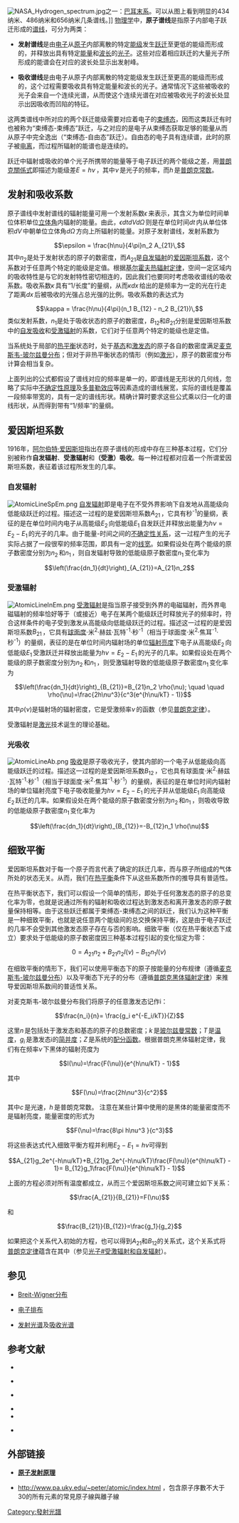 {{NoteTA|G1=物理学}}
[[File:NASA_Hydrogen_spectrum.jpg|thumb]]之一：[[巴耳末系|巴耳末系]]。可以从图上看到明显的434纳米、486纳米和656纳米几条谱线。]]
[[物理学|物理学]]中，'''原子谱线'''是指原子内部电子跃迁形成的[[谱线|谱线]]，可分为两类：

*'''发射谱线'''是由[[电子|电子]]从[[原子|原子]]内部离散的特定[[能级|能级]]发生[[跃迁|跃迁]]至更低的能级而形成的，并释放出具有特定[[能量|能量]]和[[波长|波长]]的[[光子|光子]]。这些对应着相应跃迁的大量光子所形成的能谱会在对应的波长处显示出发射峰。

*'''吸收谱线'''是由电子从原子内部离散的特定能级发生跃迁至更高的能级而形成的，这个过程需要吸收具有特定能量和波长的光子。通常情况下这些被吸收的光子会来自一个连续光谱，从而使这个连续光谱在对应被吸收光子的波长处显示出因吸收而凹陷的特征。

这两类谱线中所对应的两个跃迁能级需要对应着电子的[[束缚态|束缚态]]，因而这类跃迁有时也被称为“束缚态-束缚态”跃迁，与之对应的是电子从束缚态获取足够的能量从而从原子中完全逸出（“束缚态-自由态”跃迁）。自由态的电子具有连续谱，此时的原子被[[电离|电离]]，而过程所辐射的能谱也是连续的。

跃迁中辐射或吸收的单个光子所携带的能量等于电子跃迁的两个能级之差，用[[普朗克關係式|普朗克關係式]]即描述为能级差<math>E = h\nu\,</math>，其中<math>\nu\,</math>是光子的频率，而<math>h\,</math>是[[普朗克常数|普朗克常数]]。
== 发射和吸收系数 ==

原子谱线中发射谱线的辐射能量可用一个发射系数<math>\epsilon\,</math>来表示，其含义为单位时间单位体积单位[[立体角|立体角]]内辐射的能量。由此，<math>\epsilon dt dV d\Omega\,</math>则是在单位时间<math>dt\,</math>内从单位体积<math>dV\,</math>中朝单位立体角<math>d\Omega\,</math>方向上所辐射的能量。对原子发射谱线，发射系数为
:<math>\epsilon = \frac{h\nu}{4\pi}n_2 A_{21}\,</math>
其中<math>n_2</math>是处于发射状态的原子的数密度，而<math>A_{21}</math>是[[自发辐射|自发辐射]]的[[爱因斯坦系数|爱因斯坦系数]]，这个系数对于任意两个特定的能级是定值。根据[[基尔霍夫热辐射定律|基尔霍夫热辐射定律]]，空间一定区域内的吸收特性是与它的发射特性密切相连的，因此我们也要同时考虑吸收谱线的吸收系数。吸收系数<math>\kappa\,</math>具有“1/长度”的量纲，从而<math>\kappa dx\,</math>给出的是频率为一定的光在行走了距离<math>dx\,</math>后被吸收的光强占总光强的比例。吸收系数的表达式为
:<math>\kappa = \frac{h\nu}{4\pi}(n_1 B_{12} - n_2 B_{21})\,</math>
类似发射系数，<math>n_1</math>是处于吸收状态的原子的数密度，<math>B_{12}</math>和<math>B_{21}</math>分别是爱因斯坦系数中的[[自发吸收|自发吸收]]和[[受激辐射|受激辐射]]的系数，它们对于任意两个特定的能级也是定值。

当系统处于局部的[[热平衡|热平衡]]状态时，处于[[基态|基态]]和[[激发态|激发态]]的原子各自的数密度满足[[麦克斯韦-玻尔兹曼分布|麦克斯韦-玻尔兹曼分布]]；但对于非热平衡状态的情形（例如[[激光|激光]]），原子的数密度分布计算会相当复杂。

上面列出的公式都假设了谱线对应的频率是单一的，即谱线是无形状的几何线，忽略了实际中[[不确定性原理|不确定性原理]]及[[多普勒效应|多普勒效应]]等因素造成的谱线展宽，实际的谱线是覆盖一段频率带宽的，具有一定的谱线形状。精确计算时要求这些公式乘以归一化的谱线形状，从而得到带有“1/频率”的量纲。

== 爱因斯坦系数 ==

1916年，[[阿尔伯特·爱因斯坦|阿尔伯特·爱因斯坦]]指出在原子谱线的形成中存在三种基本过程，它们分别被称作'''自发辐射'''、'''受激辐射'''和'''（受激）吸收'''。每一种过程都对应着一个所谓爱因斯坦系数，表征着该过程所发生的几率。

=== 自发辐射 ===

{{main|自发辐射}}

[[File:AtomicLineSpEm.png|thumb]]
[[自发辐射|自发辐射]]即是电子在不受外界影响下自发地从高能级向低能级跃迁的过程。描述这一过程的是爱因斯坦系数<math>A_{21}\,</math>，它具有秒<sup>-1</sup>的量纲，表征的是在单位时间内电子从高能级<math>E_2\,</math>向低能级<math>E_1\,</math>自发跃迁并释放出能量为<math>h\nu = E_2 - E_1\,</math>的光子的几率。由于能量-时间之间的[[不确定性原理|不确定性关系]]，这一过程产生的光子实际占据了一段很窄的频率范围，即具有一定的[[线宽|线宽]]。如果假设处在两个能级的原子数密度分别为<math>n_2\,</math>和<math>n_1\,</math>，则自发辐射导致的低能级原子数密度<math>n_1\,</math>变化率为

:<math>\left(\frac{dn_1}{dt}\right)_{A_{21}}=A_{21}n_2</math>

=== 受激辐射 ===

{{main|受激辐射}}

[[File:AtomicLineInEm.png|thumb]]
[[受激辐射|受激辐射]]是指当原子接受到外界的电磁辐射，而外界电磁辐射的频率恰好等于（或接近）电子在某两个能级跃迁时释放光子的频率时，符合这样条件的电子受到激发从高能级向低能级跃迁的过程。描述这一过程的是爱因斯坦系数<math>B_{21}\,</math>，它具有[[球面度|球面度]]·米<sup>2</sup>·赫兹·瓦特<sup>-1</sup>·秒<sup>-1</sup>（相当于球面度·米<sup>2</sup>·焦耳<sup>-1</sup>·秒<sup>-1</sup>）的量纲，表征的是在单位时间内辐射场的单位[[辐射亮度|辐射亮度]]下电子从高能级<math>E_2\,</math>向低能级<math>E_1\,</math>受激跃迁并释放出能量为<math>h\nu = E_2 - E_1\,</math>的光子的几率。如果假设处在两个能级的原子数密度分别为<math>n_2\,</math>和<math>n_1\,</math>，则受激辐射导致的低能级原子数密度<math>n_1\,</math>变化率为

:<math>\left(\frac{dn_1}{dt}\right)_{B_{21}}=B_{21}n_2 \rho(\nu); \quad \quad \rho(\nu)=\frac{2h\nu^3}{c^3(e^{h\nu/kT} - 1)}</math>

其中<math>\rho(\nu)</math>是辐射场的辐射密度，它是受激频率<math>\nu\,</math>的函数（参见[[普朗克定律|普朗克定律]]）。

受激辐射是[[激光|激光]]技术诞生的理论基础。

=== 光吸收 ===

{{main|吸收 (光学)}}

[[File:AtomicLineAb.png|thumb]]
[[吸收_(光学)|吸收]]是原子吸收光子，使其内部的一个电子从低能级向高能级跃迁的过程。描述这一过程的是爱因斯坦系数<math>B_{12}\,</math>，它也具有球面度·米<sup>2</sup>·赫兹·瓦特<sup>-1</sup>·秒<sup>-1</sup>（相当于球面度·米<sup>2</sup>·焦耳<sup>-1</sup>·秒<sup>-1</sup>）的量纲，表征的是在单位时间内辐射场的单位辐射亮度下电子吸收能量为<math>h\nu = E_2 - E_1\,</math>的光子并从低能级<math>E_1\,</math>向高能级<math>E_2\,</math>跃迁的几率。如果假设处在两个能级的原子数密度分别为<math>n_2\,</math>和<math>n_1\,</math>，则吸收导致的低能级原子数密度<math>n_1\,</math>变化率为

:<math>\left(\frac{dn_1}{dt}\right)_{B_{12}}=-B_{12}n_1 \rho(\nu)</math>

== 细致平衡 ==
{{See also|光子#受激辐射和自发辐射}}
爱因斯坦系数对于每一个原子而言代表了确定的跃迁几率，而与原子所组成的气体所处的状态无关。从而，我们在[[热平衡|热平衡]]条件下从这些系数所作的推导具有普适性。

在热平衡状态下，我们可以假设一个简单的情形，即处于任何激发态的原子的总变化率为零，也就是说通过所有的辐射和吸收过程达到激发态和离开激发态的原子数量保持相等。由于这些跃迁都属于束缚态-束缚态之间的跃迁，我们认为这种平衡是一种细致平衡，也就是说任意两个能级间的总交换保持平衡，这是由于电子跃迁的几率不会受到其他激发态原子存在与否的影响。细致平衡（仅在热平衡状态下成立）要求处于低能级的原子数密度因三种基本过程引起的变化恒定为零：

:<math>0=A_{21}n_2+B_{21}n_2I(\nu)-B_{12}n_1 I(\nu)\,</math>

在细致平衡的情形下，我们可以使用平衡态下的原子按能量的分布规律（遵循[[麦克斯韦-玻尔兹曼分布|麦克斯韦-玻尔兹曼分布]]）以及平衡态下光子的分布（遵循[[普朗克黑体辐射定律|普朗克黑体辐射定律]]）来推导爱因斯坦系数间的普适性关系。

对麦克斯韦-玻尔兹曼分布我们将原子的任意激发态记作i：

:<math>\frac{n_i}{n}= \frac{g_i e^{-E_i/kT}}{Z}</math>

这里<math>n\,</math>是包括处于激发态和基态的原子的总数密度；<math>k\,</math>是[[玻尔兹曼常数|玻尔兹曼常数]]；<math>T\,</math>是[[温度|温度]]，<math>g_i\,</math>是激发态i的[[简并度|简并度]]；<math>Z\,</math>是系统的[[配分函数|配分函数]]。根据普朗克黑体辐射定律，我们有在频率<math>\nu\,</math>下黑体的辐射亮度为
:<math>I(\nu)=\frac{F(\nu)}{e^{h\nu/kT} - 1}</math>

其中

:<math>F(\nu)=\frac{2h\nu^3}{c^2}</math>

其中<math>c\,</math>是光速，<math>h\,</math>是普朗克常数。
注意在某些计算中使用的是黑体的能量密度而不是辐射亮度，能量密度的形式为

:<math>F(\nu)=\frac{8\pi h\nu^3 }{c^3}</math>

将这些表达式代入细致平衡方程并利用<math>E_2-E_1=h\nu</math>可得到

:<math>A_{21}g_2e^{-h\nu/kT}+B_{21}g_2e^{-h\nu/kT}\frac{F(\nu)}{e^{h\nu/kT} - 1}=
B_{12}g_1\frac{F(\nu)}{e^{h\nu/kT} - 1}</math>

上面的方程必须对所有温度都成立，从而三个爱因斯坦系数之间可建立如下关系：

:<math>\frac{A_{21}}{B_{21}}=F(\nu)</math>

和

:<math>\frac{B_{21}}{B_{12}}=\frac{g_1}{g_2}</math>

如果把这个关系代入初始的方程，也可以得到<math>A_{21}</math>和<math>B_{12}</math>的关系式，这个关系式将[[普朗克定律|普朗克定律]]蕴含在其中（参见[[光子#受激辐射和自发辐射|光子#受激辐射和自发辐射]]）。

== 参见 ==
*[[Breit-Wigner分布|Breit-Wigner分布]]

*[[电子排布|电子排布]]

*[[发射光谱|发射光谱]]及[[吸收光谱|吸收光谱]]

== 参考文献 ==
{{refbegin}}

* {{cite book | author=Chandrasekhar, S. | title=Radiative Transfer | url=https://archive.org/details/radiativetransfe0000chan | publisher=Dover Publications, Inc. New York | year=1960 | isbn =0-486-60590-6 }}

* {{cite book | author=Condon, E.U. and Shortley, G.H. | title=The Theory of Atomic Spectra | publisher=Cambridge University Press | year=1964 | isbn =0-521-09209-4 }}

* {{cite book | author=Rybicki, G.B. and Lightman, A.P. | title=Radiative processes in Astrophysics | publisher=John Wiley & Sons, New York | year=1985 | isbn =0-471-82759-2 }}

* {{cite book | author=Shu, F.H. | title=The Physics of Astrophysics - Volume 1 - Radiation | publisher=University Science Books, Mill Valley, CA | year=1991 | isbn =0-935702-64-4 }}
* {{cite book | author=Siegman, A.E. | title=Lasers | url=https://archive.org/details/lasers0000sieg | publisher=University Science Books, Mill Valley, CA | year=1986 | isbn =0-978-0935702118 }}

* {{cite journal | author=Robert C. Hilborn | title=Einstein coefficients, cross sections, f values, dipole moments, and all that | journal=Am. J. Phys. 50, 982 | year=1982 }}
{{refend}}

== 外部链接 ==

* [http://www.jobinyvon.com/Emission/Principle '''原子发射原理'''] {{Wayback|url=http://www.jobinyvon.com/Emission/Principle |date=20210807091722 }}

* http://www.pa.uky.edu/~peter/atomic/index.html {{Wayback|url=http://www.pa.uky.edu/~peter/atomic/index.html |date=20190502054849 }}，包含原子序數不大于30的所有元素的常見原子線與離子線
[[Category:發射光譜|Category:發射光譜]]